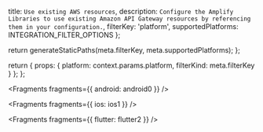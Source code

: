   title: `Use existing AWS resources`,
  description: `Configure the Amplify Libraries to use existing Amazon API Gateway resources by referencing them in your configuration.`,
  filterKey: 'platform',
  supportedPlatforms: INTEGRATION_FILTER_OPTIONS
};



  return generateStaticPaths(meta.filterKey, meta.supportedPlatforms);
};

  return {
    props: {
      platform: context.params.platform,
      filterKind: meta.filterKey
    }
  };
};


<Fragments fragments={{ android: android0 }} />


<Fragments fragments={{ ios: ios1 }} />


<Fragments fragments={{ flutter: flutter2 }} />
